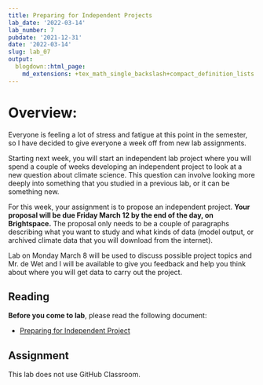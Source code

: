 ```yaml
---
title: Preparing for Independent Projects
lab_date: '2022-03-14'
lab_number: 7
pubdate: '2021-12-31'
date: '2022-03-14'
slug: lab_07
output:
  blogdown::html_page:
    md_extensions: +tex_math_single_backslash+compact_definition_lists
---
```

# Overview:

Everyone is feeling a lot of stress and fatigue at this point in the semester, so I have decided to give everyone a week off from new lab assignments.

Starting next week, you will start an independent lab project where you will spend a couple of weeks developing an independent project to look at a new question about climate science. This question can involve looking more deeply into something that you studied in a previous lab, or it can be something new. 

For this week, your assignment is to propose an independent project. **Your proposal will be due Friday March 12 by the end of the day, on Brightspace.** The proposal only needs to be a couple of paragraphs describing what you want to study and what kinds of data (model output, or archived climate data that you will download from the internet).

Lab on Monday March 8 will be used to discuss possible project topics and Mr. de Wet and I will be available to give you feedback and help you think about where you will get data to carry out the project.

## Reading

**Before you come to lab**, please read the following document:

* [Preparing for Independent Project](/lab_docs/lab_07_instructions){target="_blank"}

## Assignment
This lab does not use GitHub Classroom.
